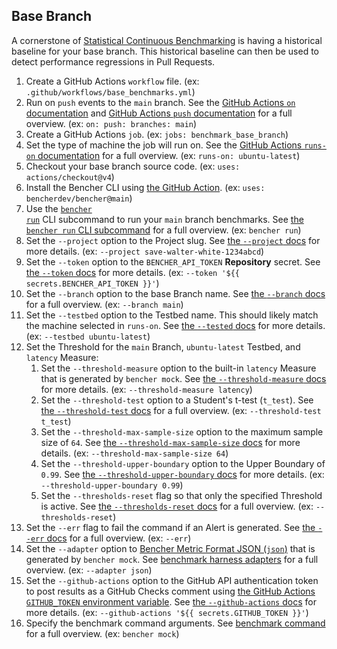 
## Base Branch

A cornerstone of [Statistical Continuous Benchmarking][statistical continuous benchmarking]
is having a historical baseline for your base branch.
This historical baseline can then be used to detect performance regressions in Pull Requests.

<BaseBranchCode />

1. Create a GitHub Actions `workflow` file.
   (ex: `.github/workflows/base_benchmarks.yml`)
2. Run on `push` events to the `main` branch.
   See the [GitHub Actions `on` documentation][github actions on]
   and [GitHub Actions `push` documentation][github actions push] for a full overview.
   (ex: `on: push: branches: main`)
3. Create a GitHub Actions `job`.
   (ex: `jobs: benchmark_base_branch`)
4. Set the type of machine the job will run on.
   See the [GitHub Actions `runs-on` documentation][github actions runs-on]
   for a full overview.
   (ex: `runs-on: ubuntu-latest`)
5. Checkout your base branch source code.
   (ex: `uses: actions/checkout@v4`)
6. Install the Bencher CLI using [the GitHub Action][bencher cli github action].
   (ex: `uses: bencherdev/bencher@main`)
7. Use the <code><a href="/docs/explanation/bencher-run/">bencher run</a></code> CLI subcommand
   to run your `main` branch benchmarks.
   See [the `bencher run` CLI subcommand][bencher run] for a full overview.
   (ex: `bencher run`)
8. Set the `--project` option to the Project slug.
   See [the `--project` docs][project option] for more details.
   (ex: `--project save-walter-white-1234abcd`)
9. Set the `--token` option to the `BENCHER_API_TOKEN` **Repository** secret.
   See [the `--token` docs][token option] for more details.
   (ex: `--token '${{ secrets.BENCHER_API_TOKEN }}'`)
10. Set the `--branch` option to the base Branch name.
   See [the `--branch` docs][branch option] for a full overview.
   (ex: `--branch main`)
11. Set the `--testbed` option to the Testbed name.
    This should likely match the machine selected in `runs-on`.
    See [the `--tested` docs][testbed option] for more details.
    (ex: `--testbed ubuntu-latest`)
12. Set the Threshold for the `main` Branch, `ubuntu-latest` Testbed, and `latency` Measure:
    1. Set the `--threshold-measure` option to the built-in `latency` Measure that is generated by `bencher mock`.
    See [the `--threshold-measure` docs][threshold measure option] for more details.
    (ex: `--threshold-measure latency`)
    2. Set the `--threshold-test` option to a Student's t-test (`t_test`).
    See [the `--threshold-test` docs][threshold test option] for a full overview.
    (ex: `--threshold-test t_test`)
    3. Set the `--threshold-max-sample-size` option to the maximum sample size of `64`.
    See [the `--threshold-max-sample-size` docs][threshold max sample size] for more details.
    (ex: `--threshold-max-sample-size 64`)
    4. Set the `--threshold-upper-boundary` option to the Upper Boundary of `0.99`.
    See [the `--threshold-upper-boundary` docs][threshold upper boundary] for more details.
    (ex: `--threshold-upper-boundary 0.99`)
    5. Set the `--thresholds-reset` flag so that only the specified Threshold is active.
    See [the `--thresholds-reset` docs][thresholds reset] for a full overview.
    (ex: `--thresholds-reset`)
13. Set the `--err` flag to fail the command if an Alert is generated.
   See [the `--err` docs][alert err] for a full overview.
   (ex: `--err`)
14. Set the `--adapter` option to [Bencher Metric Format JSON (`json`)][bmf] that is generated by `bencher mock`.
   See [benchmark harness adapters][adapter json] for a full overview.
   (ex: `--adapter json`)
15. Set the `--github-actions` option to the GitHub API authentication token to post results as a GitHub Checks comment using
    [the GitHub Actions `GITHUB_TOKEN` environment variable][github token].
    See [the `--github-actions` docs][github actions option] for more details.
    (ex: `--github-actions '${{ secrets.GITHUB_TOKEN }}'`)
16. Specify the benchmark command arguments.
   See [benchmark command][command argument] for a full overview.
   (ex: `bencher mock`)

[github actions on]: https://docs.github.com/en/actions/using-workflows/workflow-syntax-for-github-actions#on
[github actions push]: https://docs.github.com/en/webhooks/webhook-events-and-payloads#push
[github actions runs-on]: https://docs.github.com/en/actions/using-workflows/workflow-syntax-for-github-actions#jobsjob_idruns-on
[bencher cli github action]: https://github.com/marketplace/actions/bencher-cli
[github token]: https://docs.github.com/en/actions/security-guides/automatic-token-authentication

[statistical continuous benchmarking]: /docs/how-to/track-benchmarks/#statistical-continuous-benchmarking
[bencher run]: /docs/explanation/bencher-run/
[project option]: /docs/explanation/bencher-run/#--project-project
[token option]: /docs/explanation/bencher-run/#--token-token
[branch option]: /docs/explanation/branch-selection/#--branch-branch
[testbed option]: /docs/explanation/bencher-run/#--testbed-testbed
[threshold measure option]: /docs/explanation/thresholds/#--threshold-measure-measure
[threshold test option]: /docs/explanation/thresholds/#--threshold-test-test
[threshold max sample size]: /docs/explanation/thresholds/#--threshold-max-sample-size-size
[threshold upper boundary]: /docs/explanation/thresholds/#--threshold-upper-boundary-boundary
[thresholds reset]: /docs/explanation/thresholds/#--thresholds-reset
[alert err]: /docs/explanation/thresholds/#--err
[bmf]: /docs/reference/bencher-metric-format/
[adapter json]: /docs/explanation/adapters/#-json
[github actions option]: /docs/explanation/bencher-run/#--github-actions-github_token
[command argument]: /docs/explanation/bencher-run/#benchmark-command
